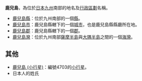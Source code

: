 '''鹿兒島'''，為位於[[日本|日本]][[九州_(日本)|九州]]南部的地名及[[行政區劃|行政區劃]]名稱。
* [[鹿兒島縣|鹿兒島縣]]：位於九州南部的一個[[縣|縣]]。
* [[鹿兒島市|鹿兒島市]]：鹿兒島縣轄下的一個[[城市|城市]]，也是鹿兒島縣縣廳所在地。
* [[鹿兒島郡|鹿兒島郡]]：鹿兒島縣轄下的一個[[郡|郡]]。
* [[鹿兒島灣|鹿兒島灣]]：位於九州南部[[薩摩半島|薩摩半島]]與[[大隅半島|大隅半島]]之間的一個[[海灣|海灣]]。

==其他==
* [[小行星4703|鹿兒島 (小行星)]]：編號4703的[[小行星|小行星]]。
* 日本人的姓氏

{{disambig|L鹿|Cat=三字消歧義}}


{{DEFAULTSORT: Kagoshima}}